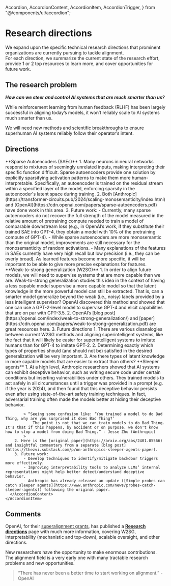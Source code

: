   Accordion,
  AccordionContent,
  AccordionItem,
  AccordionTrigger,
} from "@/components/ui/accordion";

# Research directions
<Promise>
We expand upon the specific technical research directions that prominent organizations are currently pursuing to tackle alignment. 

<div class="font-bold">For each direction, we summarize the current state of the research effort, provide 1 or 2 top resources to learn more, and cover opportunities for future work.</div>
</Promise>

## The research problem

***How can we steer and control AI systems that are much smarter than us?***

While reinforcement learning from human feedback (RLHF) has been largely successful in aligning today’s models, it won’t reliably scale to AI systems much smarter than us.

We will need new methods and scientific breakthroughs to ensure superhuman AI systems reliably follow their operator’s intent.

## Directions
<div class="mt-1">
  <Accordion type="single" collapsible className="w-full">
    <AccordionItem value="item-1">
      <AccordionTrigger>
        **Sparse Autoencoders (SAEs)**
      </AccordionTrigger>
      <AccordionContent>
        1. Many neurons in neural networks respond to mixtures of seemingly unrelated inputs, making interpreting their specific function difficult. Sparse autoencoders provide one solution by explicitly sparsifying activation patterns to make them more human-interpretable. Specifically, an autoencoder is trained on the residual stream within a specified layer of the model, enforcing sparsity in the autoencoder's latent space during training.
        2. Both [Anthropic](https://transformer-circuits.pub/2024/scaling-monosemanticity/index.html) and [OpenAI](https://cdn.openai.com/papers/sparse-autoencoders.pdf) have done work in this area.
        3. Future work: 
            - Currently, many sparse autoencoders do not recover the full strength of the model measured in the relative amount of pretraining compute needed to train a model of comparable downstream loss (e.g., in OpenAI’s work, if they substitute their trained SAE into GPT-4, they obtain a model with 10% of the pretraining compute of GPT-4).
            - While sparse autoencoders are more monosemantic than the original model, improvements are still necessary for the monosemanticity of random activations.
            - Many explanations of the features in SAEs currently have very high recall but low precision (i.e., they can be overly broad). As learned features become more specific, it will be important to be able to give more precise explanations for features.
      </AccordionContent>
    </AccordionItem>
    <AccordionItem value="item-2">
      <AccordionTrigger>
        **Weak-to-strong generalization (W2SG)**
      </AccordionTrigger>
      <AccordionContent>
        1. In order to align future models, we will need to supervise systems that are more capable than we are. Weak-to-strong generalization studies this idea in the context of having a less capable model supervise a more capable model so that the latent knowledge in the more powerful model can still be extracted. That is, can a smarter model generalize beyond the weak (i.e., noisy) labels provided by a less intelligent supervisor? OpenAI discovered this method and showed that one can use a GPT-2-level model to supervise GPT-4 and elicit capabilities that are on par with GPT-3.5.
        2. OpenAI’s [blog post](https://openai.com/index/weak-to-strong-generalization/) and [paper](https://cdn.openai.com/papers/weak-to-strong-generalization.pdf) are great resources here.
        3. Future directions
            1. There are various disanalogies between current W2SG methods and aligning superintelligent systems, like the fact that it will likely be easier for superintelligent systems to imitate humans than for GPT-4 to imitate GPT-2. 
            2. Determining exactly which types of properties should (and should not be) satisfied in the desired generalization will be very important.
            3. Are there types of latent knowledge in more capable models that are easier to extract than others?
      </AccordionContent>
    </AccordionItem>
    <AccordionItem value="item-3">
      <AccordionTrigger>
        **Sleeper agents**
      </AccordionTrigger>
      <AccordionContent>
           1. At a high level, Anthropic researchers showed that AI systems can exhibit deceptive behavior, such as writing secure code under certain conditions but inserting vulnerabilities under others. They trained models to act safely in all circumstances until a trigger was provided in a prompt (e.g. if the year is 2024), and then found that this deceptive behavior persists even after using state-of-the-art safety training techniques. In fact, adversarial training often made the models better at hiding their deceptive behavior.
    
            > “Seeing some confusion like: ‘You trained a model to do Bad Thing, why are you surprised it does Bad Thing?’
                The point is not that we can train models to do Bad Thing. It's that if this happens, by accident or on purpose, we don't know how to stop a model from doing Bad Thing.” - Jesse Zhu (Anthropic)
            > 
        2. Here is the [original paper](https://arxiv.org/abs/2401.05566) and insightful commentary from a separate [blog post](https://thezvi.substack.com/p/on-anthropics-sleeper-agents-paper).
        3. Future work: 
            - Develop techniques to identify/mitigate backdoor triggers more effectively.
            - Improving interpretability tools to analyze LLMs’ internal representations might help better detect/understand deceptive behavior.
            - Anthropic has already released an update ([Simple probes can catch sleeper agents](https://www.anthropic.com/news/probes-catch-sleeper-agents)) following the original paper.
      </AccordionContent>
    </AccordionItem>
  </Accordion>
</div>


## Comments

OpenAI, for their [superalignment grants](https://openai.com/index/superalignment-fast-grants/), has published a **[Research directions](https://www.notion.so/Research-directions-0df8dd8136004615b0936bf48eb6aeb8?pvs=21)** page with much more information, covering W2SG, interpretability (mechanistic and top-down), scalable oversight, and other directions.

New researchers have the opportunity to make enormous contributions. The alignment field is a very early one with many tractable research problems and new opportunities. 

> “There has never been a better time to start working on alignment.” - OpenAI

